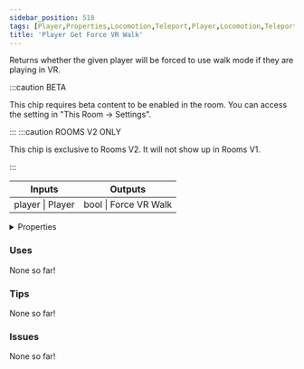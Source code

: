 ```yaml
---
sidebar_position: 518
tags: [Player,Properties,Locomotion,Teleport,Player,Locomotion,Teleport]
title: 'Player Get Force VR Walk'
---
```


Returns whether the given player will be forced to use walk mode if they are playing in VR. 

:::caution BETA

This chip requires beta content to be enabled in the room. You can access the setting in "This Room -> Settings".

:::
:::caution ROOMS V2 ONLY

This chip is exclusive to Rooms V2. It will not show up in Rooms V1.

:::


<IChip uuid="5711c16e-3550-4d35-a549-cfa704b9d556"/>

<table><thead><tr><th>Inputs</th><th>Outputs</th></tr></thead><tbody><tr><td>player | Player</td><td>bool | Force VR Walk</td></tr></tbody></table>

<details>
  <summary>Properties</summary>
  <div>
    <div>
    <table>
      <tbody>
        <tr>
          <td>Is beta required?</td>
          <td>Yes</td>
        </tr>
        <tr>
          <td>Is chip a trolling risk?</td>
          <td>No</td>
        </tr>
        <tr>
          <td>Is chip a role assignment risk?</td>
          <td>No</td>
        </tr>
        <tr>
          <td>Chip UUID</td>
          <td>5711c16e-3550-4d35-a549-cfa704b9d556</td>
        </tr>
        <tr>
          <td>Room availability</td>
          <td>Rooms V2 only</td>
        </tr>
      </tbody>
    </table>
    </div>
  </div>
</details>

### Uses

None so far!

### Tips

None so far!

### Issues

None so far!